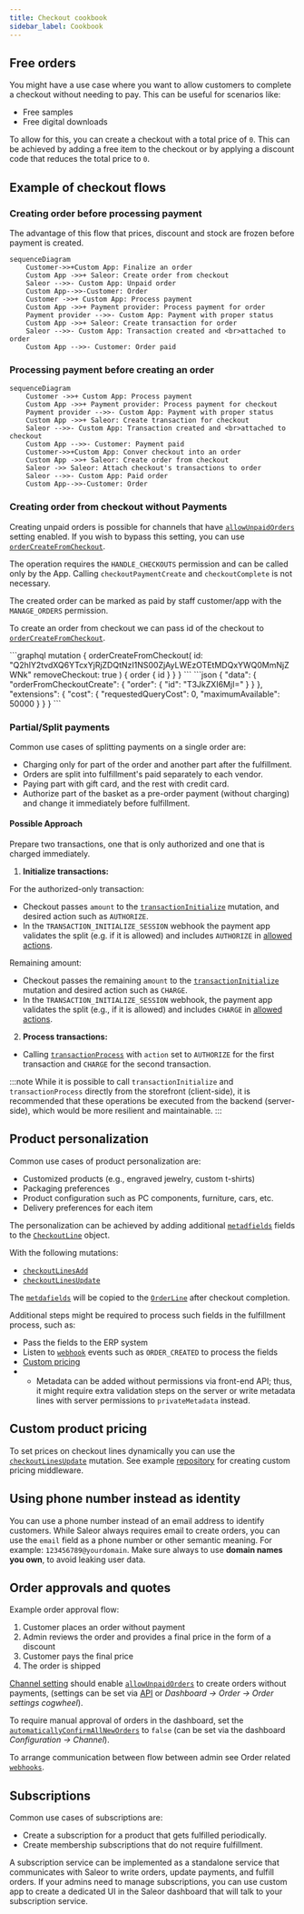 ```yaml
---
title: Checkout cookbook
sidebar_label: Cookbook
---
```



## Free orders

You might have a use case where you want to allow customers to complete a checkout without needing to pay. This can be useful for scenarios like:

- Free samples
- Free digital downloads

To allow for this, you can create a checkout with a total price of `0`. This can be achieved by adding a free item to the checkout or by applying a discount code that reduces the total price to `0`.

## Example of checkout flows

### Creating order before processing payment

The advantage of this flow that prices, discount and stock are frozen before payment is created.

```mermaid
sequenceDiagram
    Customer->>+Custom App: Finalize an order
    Custom App ->>+ Saleor: Create order from checkout
    Saleor -->>- Custom App: Unpaid order
    Custom App-->>-Customer: Order
    Customer ->>+ Custom App: Process payment
    Custom App ->>+ Payment provider: Process payment for order
    Payment provider -->>- Custom App: Payment with proper status
    Custom App ->>+ Saleor: Create transaction for order
    Saleor -->>- Custom App: Transaction created and <br>attached to order
    Custom App -->>- Customer: Order paid
```

### Processing payment before creating an order

```mermaid
sequenceDiagram
    Customer ->>+ Custom App: Process payment
    Custom App ->>+ Payment provider: Process payment for checkout
    Payment provider -->>- Custom App: Payment with proper status
    Custom App ->>+ Saleor: Create transaction for checkout
    Saleor -->>- Custom App: Transaction created and <br>attached to checkout
    Custom App -->>- Customer: Payment paid
    Customer->>+Custom App: Conver checkout into an order
    Custom App ->>+ Saleor: Create order from checkout
    Saleor ->> Saleor: Attach checkout's transactions to order
    Saleor -->>- Custom App: Paid order
    Custom App-->>-Customer: Order
```

### Creating order from checkout without Payments

Creating unpaid orders is possible for channels that have [`allowUnpaidOrders`](/api-reference/miscellaneous/objects/order-settings#ordersettingsallowunpaidordersboolean--) setting enabled.
If you wish to bypass this setting, you can use [`orderCreateFromCheckout`](api-reference/orders/mutations/order-create-from-checkout.mdx).

The operation requires the `HANDLE_CHECKOUTS` permission and can be called only by the App. Calling `checkoutPaymentCreate` and `checkoutComplete` is not necessary.

The created order can be marked as paid by staff customer/app with the `MANAGE_ORDERS` permission.

To create an order from checkout we can pass id of the checkout to [`orderCreateFromCheckout`](api-reference/orders/mutations/order-create-from-checkout.mdx).

<Tabs>
<TabItem value={"GraphQL"}>
```graphql
mutation {
  orderCreateFromCheckout(
    id: "Q2hlY2tvdXQ6YTcxYjRjZDQtNzI1NS00ZjAyLWEzOTEtMDQxYWQ0MmNjZWNk"
    removeCheckout: true
  ) {
    order {
      id
    }
  }
}
```
</TabItem>
<TabItem value={"Result"}>
```json
{
  "data": {
    "orderFromCheckoutCreate": {
      "order": {
        "id": "T3JkZXI6MjI="
      }
    }
  },
  "extensions": {
    "cost": {
      "requestedQueryCost": 0,
      "maximumAvailable": 50000
    }
  }
}
```
</TabItem>
</Tabs>


### Partial/Split payments

Common use cases of splitting payments on a single order are:

- Charging only for part of the order and another part after the fulfillment.
- Orders are split into fulfillment's paid separately to each vendor.
- Paying part with gift card, and the rest with credit card.
- Authorize part of the basket as a pre-order payment (without charging) and change it immediately before fulfillment.

#### Possible Approach
Prepare two transactions, one that is only authorized and one that is charged immediately.

1. **Initialize transactions:**

For the authorized-only transaction:
- Checkout passes `amount` to the [`transactionInitialize`](/api-reference/payments/mutations/transaction-initialize.mdx) mutation, and desired action such as `AUTHORIZE`.
- In the `TRANSACTION_INITIALIZE_SESSION` webhook the payment app validates the split (e.g. if it is allowed) and includes `AUTHORIZE` in [allowed actions](/developer/extending/webhooks/synchronous-events/transaction#response-4).

Remaining amount:
- Checkout passes the remaining `amount` to the [`transactionInitialize`](/api-reference/payments/mutations/transaction-initialize.mdx) mutation and desired action such as `CHARGE`.
- In the `TRANSACTION_INITIALIZE_SESSION` webhook, the payment app validates the split (e.g., if it is allowed) and includes `CHARGE` in [allowed actions](/developer/extending/webhooks/synchronous-events/transaction#response-4).

2. **Process transactions:**
 - Calling [`transactionProcess`](/api-reference/payments/mutations/transaction-process.mdx) with `action` set to `AUTHORIZE` for the first transaction and `CHARGE` for the second transaction.

:::note
While it is possible to call `transactionInitialize` and `transactionProcess` directly from the storefront (client-side), it is recommended that these operations be executed from the backend (server-side), which would be more resilient and maintainable.
:::

## Product personalization

Common use cases of product personalization are:

- Customized products (e.g., engraved jewelry, custom t-shirts)
- Packaging preferences
- Product configuration such as PC components, furniture, cars, etc.
- Delivery preferences for each item

The personalization can be achieved by adding additional [`metadfields`](/api-reference/checkout/objects/checkout-line.mdx#checkoutlinemetafieldstring--) fields to the [`CheckoutLine`](/api-reference/checkout/objects/checkout-line.mdx) object.

With the following mutations:
- [`checkoutLinesAdd`](/api-reference/checkout/mutations/checkout-lines-add.mdx)
- [`checkoutLinesUpdate`](/api-reference/checkout/mutations/checkout-lines-update.mdx)

The [`metdafields`](/api-reference/orders/objects/order-line.mdx#orderlinemetafieldstring--) will be copied to the [`OrderLine`](/api-reference/orders/objects/order-line.mdx) after checkout completion.

Additional steps might be required to process such fields in the fulfillment process, such as:

- Pass the fields to the ERP system
- Listen to [`webhook`](/developer/extending/webhooks/overview.mdx) events such as `ORDER_CREATED` to process the fields
- [Custom pricing](#custom-pricing)
- - Metadata can be added without permissions via front-end API; thus, it might require extra validation steps on the server or write metadata lines with server permissions to `privateMetadata` instead.

## Custom product pricing

To set prices on checkout lines dynamically you can use the [`checkoutLinesUpdate`](/api-reference/checkout/inputs/checkout-line-update-input.mdx#checkoutlineupdateinputpricepositivedecimal--) mutation.
See example [repository](https://github.com/saleor/saleor-app-checkout-prices) for creating custom pricing middleware.


## Using phone number instead as identity

You can use a phone number instead of an email address to identify customers. While Saleor always requires email to create orders, you can use the `email` field as a phone number or other semantic meaning. For example: `123456789@yourdomain`. Make sure always to use **domain names you own**, to avoid leaking user data.

## Order approvals and quotes

Example order approval flow:
1. Customer places an order without payment
2. Admin reviews the order and provides a final price in the form of a discount
3. Customer pays the final price
4. The order is shipped

[Channel setting](/developer/channels/configuration.mdx#allow-unpaid-orders) should enable [`allowUnpaidOrders`](/api-reference/orders/inputs/order-settings-input.mdx#ordersettingsinputallowunpaidordersboolean--) to create orders without payments, (settings can be set via [API](/api-reference/channels/mutations/channel-update.mdx) or _Dashboard -> Order -> Order settings cogwheel_).

To require manual approval of orders in the dashboard, set the [`automaticallyConfirmAllNewOrders`](/api-reference/orders/inputs/order-settings-input.mdx#ordersettingsinputautomaticallyconfirmallnewordersboolean--) to `false`
(can be set via the dashboard _Configuration -> Channel_).

To arrange communication between flow between admin see Order related [`webhooks`](/api-reference/webhooks/enums/webhook-sample-event-type-enum.mdx).


## Subscriptions

Common use cases of subscriptions are:

- Create a subscription for a product that gets fulfilled periodically.
- Create membership subscriptions that do not require fulfillment.

A subscription service can be implemented as a standalone service that communicates with Saleor to write orders, update payments, and fulfill orders.
If your admins need to manage subscriptions, you can use custom app to create a dedicated UI in the Saleor dashboard that will talk to your subscription service.




